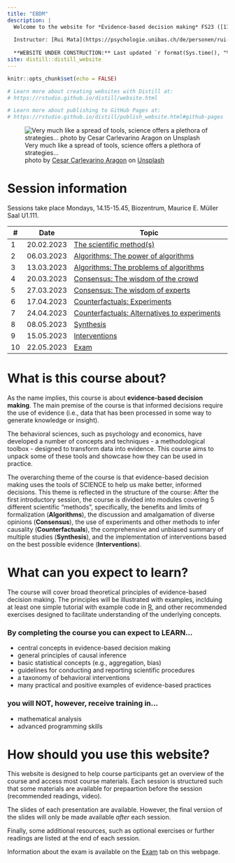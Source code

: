 ```yaml
---
title: "EBDM"
description: |
  Welcome to the website for *Evidence-based decision making* FS23 ([11230-01](https://vorlesungsverzeichnis.unibas.ch/de/home?id=263293))
  
  Instructor: [Rui Mata](https://psychologie.unibas.ch/de/personen/rui-mata/about-me/), University of Basel
  
  **WEBSITE UNDER CONSTRUCTION:** Last updated `r format(Sys.time(), "%a %b %d %X %Y")`
site: distill::distill_website
---
```


```r
knitr::opts_chunk$set(echo = FALSE)

# Learn more about creating websites with Distill at:
# https://rstudio.github.io/distill/website.html

# Learn more about publishing to GitHub Pages at:
# https://rstudio.github.io/distill/publish_website.html#github-pages

```

![Very much like a spread of tools, science offers a plethora of strategies... <br> <span>photo by <a href="https://unsplash.com/@carlevarino?utm_source=unsplash&amp;utm_medium=referral&amp;utm_content=creditCopyText">Cesar Carlevarino Aragon</a> on <a href="https://unsplash.com/s/photos/tools?utm_source=unsplash&amp;utm_medium=referral&amp;utm_content=creditCopyText">Unsplash</a></span>](photos/cesar-carlevarino-aragon-NL_DF0Klepc-unsplash.jpg)

# Session information

Sessions take place Mondays, 14.15-15.45, Biozentrum, Maurice E. Müller Saal U1.111. 

::: l-body
| # | Date     | Topic                         | 
|---| ---------|-------------------------------|
| 1 | 20.02.2023 | [The scientific method(s)](session2.html) | 
| 2 | 06.03.2023 | [Algorithms: The power of algorithms](session3.html) | 
| 3 | 13.03.2023 | [Algorithms: The problems of algorithms](session4.html) | 
| 4 | 20.03.2023 | [Consensus: The wisdom of the crowd](session5.html) | 
| 5 | 27.03.2023 | [Consensus: The wisdom of experts](session6.html) | 
| 6 | 17.04.2023 | [Counterfactuals: Experiments](session7.html) | 
| 7 | 24.04.2023 | [Counterfactuals: Alternatives to experiments](session8.html) | 
| 8 | 08.05.2023 | [Synthesis](session9.html) | 
| 9 | 15.05.2023 | [Interventions](session11.html) | 
|10 | 22.05.2023 | [Exam](exam.html) | 
:::


# What is this course about?

As the name implies, this course is about **evidence-based decision making**. The main premise of the course is that informed decisions require the use of evidence (i.e., data that has been processed in some way to generate knowledge or insight). 

The behavioral sciences, such as psychology and economics, have developed a number of concepts and techniques - a methodological toolbox - designed to transform data into evidence. This course aims to unpack some of these tools and showcase how they can be used in practice. 

The overarching theme of the course is that evidence-based decision making uses the tools of SCIENCE to help us make better, informed decisions. This theme is reflected in the structure of the course: After the first introductory session, the course is divided into modules covering 5 different scientific "methods", specifically, the benefits and limits of formalization (**Algorithms**), the discussion and amalgamation of diverse opinions (**Consensus**), the use of experiments and other methods to infer causality (**Counterfactuals**), the comprehensive and unbiased summary of multiple studies (**Synthesis**), and the implementation of interventions based on the best possible evidence (**Interventions**). 

# What can you expect to learn?

The course will cover broad theoretical principles of evidence-based decision making. The principles will be illustrated with examples, inclduing at least one simple tutorial with example code in [R](https://www.r-project.org), and other recommended exercises designed to facilitate understanding of the underlying concepts.

### By completing the course you can expect to LEARN...

- central concepts in evidence-based decision making
- general principles of causal inference
- basic statistical concepts (e.g., aggregation, bias)
- guidelines for conducting and reporting scientific procedures  
- a taxonomy of behavioral interventions
- many practical and positive examples of evidence-based practices

### you will NOT, however, receive training in...

- mathematical analysis
- advanced programming skills 

# How should you use this website?

This website is designed to help course participants get an overview of the course and access most course materials. Each session is structured such that some materials are available for prepaartion before the session (recommended readings, video). 

The slides of each presentation are available. However, the final version of the slides will only be made available *after* each session. 

Finally, some additional resources, such as optional exercises or further readings are listed at the end of each session. 

Information about the exam is available on the [Exam](exam.html) tab on this webpage.  

